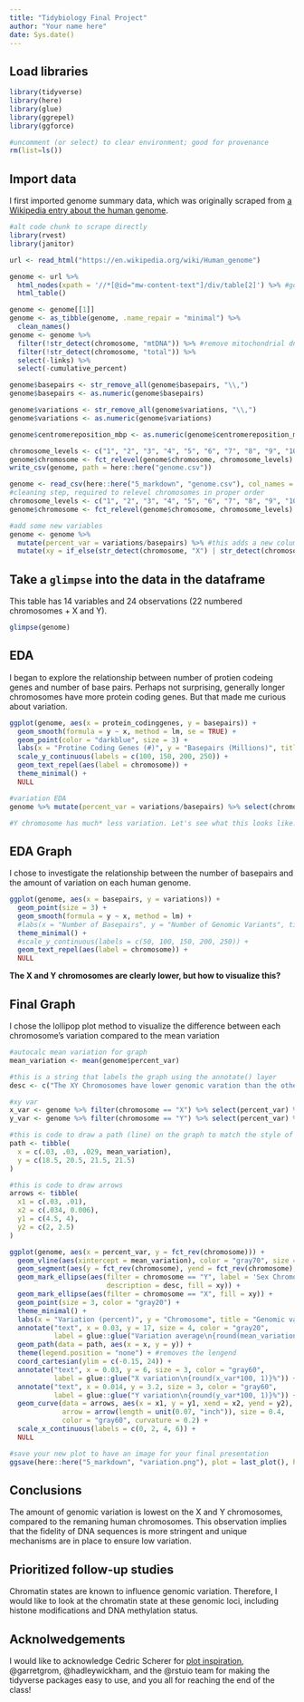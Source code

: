 ```yaml
---
title: "Tidybiology Final Project"
author: "Your name here"
date: Sys.date()
---
```

## Load libraries
```r
library(tidyverse)
library(here)
library(glue)
library(ggrepel)
library(ggforce)

#uncomment (or select) to clear environment; good for provenance
rm(list=ls()) 
```

## Import data
I first imported genome summary data, which was originally scraped from [a Wikipedia entry about the human genome](https://en.wikipedia.org/wiki/Human_genome). 
```r
#alt code chunk to scrape directly
library(rvest)
library(janitor)

url <- read_html("https://en.wikipedia.org/wiki/Human_genome")

genome <- url %>% 
  html_nodes(xpath = '//*[@id="mw-content-text"]/div/table[2]') %>% #got xpath from inspect element, copy xpath
  html_table()

genome <- genome[[1]]
genome <- as_tibble(genome, .name_repair = "minimal") %>% 
  clean_names()
genome <- genome %>% 
  filter(!str_detect(chromosome, "mtDNA")) %>% #remove mitochondrial dna
  filter(!str_detect(chromosome, "total")) %>% 
  select(-links) %>% 
  select(-cumulative_percent)

genome$basepairs <- str_remove_all(genome$basepairs, "\\,")
genome$basepairs <- as.numeric(genome$basepairs)

genome$variations <- str_remove_all(genome$variations, "\\,")
genome$variations <- as.numeric(genome$variations)

genome$centromereposition_mbp <- as.numeric(genome$centromereposition_mbp)

chromosome_levels <- c("1", "2", "3", "4", "5", "6", "7", "8", "9", "10", "11", "12", "13", "14", "15", "16", "17", "18", "19", "20", "21", "22", "X", "Y")
genome$chromosome <- fct_relevel(genome$chromosome, chromosome_levels)
write_csv(genome, path = here::here("genome.csv"))
```

```r
genome <- read_csv(here::here("5_markdown", "genome.csv"), col_names = TRUE)
#cleaning step, required to relevel chromosomes in proper order
chromosome_levels <- c("1", "2", "3", "4", "5", "6", "7", "8", "9", "10", "11", "12", "13", "14", "15", "16", "17", "18", "19", "20", "21", "22", "X", "Y")
genome$chromosome <- fct_relevel(genome$chromosome, chromosome_levels)

#add some new variables
genome <- genome %>% 
  mutate(percent_var = variations/basepairs) %>% #this adds a new column called percent_var to calculate the number of variations/basepairs
  mutate(xy = if_else(str_detect(chromosome, "X") | str_detect(chromosome, "Y"), TRUE, FALSE))  #adds a boolean for whether this is an XY chromosome or not to call them out in the graph
```

## Take a `glimpse` into the data in the dataframe
This table has 14 variables and 24 observations (22 numbered chromosomes + X and Y).
```r
glimpse(genome)
```
## EDA
I began to explore the relationship between number of protien codeing genes and number of base pairs. Perhaps not surprising, generally longer chromosomes have more protein coding genes. But that made me curious about variation.
```r
ggplot(genome, aes(x = protein_codinggenes, y = basepairs)) +
  geom_smooth(formula = y ~ x, method = lm, se = TRUE) +
  geom_point(color = "darkblue", size = 3) +
  labs(x = "Protine Coding Genes (#)", y = "Basepairs (Millions)", title = "Longer chromosomes have more protein coding genes in humans", subtitle = "Number of basepairs compared to protein coding genes for each chromosome", caption = "Data from Wikipedia | Plot from @matthewhirschey") +
  scale_y_continuous(labels = c(100, 150, 200, 250)) +
  geom_text_repel(aes(label = chromosome)) +
  theme_minimal() +
  NULL

#variation EDA
genome %>% mutate(percent_var = variations/basepairs) %>% select(chromosome, percent_var) %>% arrange(percent_var)

#Y chromosome has much* less variation. Let's see what this looks like...
```

## EDA Graph  
I chose to investigate the relationship between the number of basepairs and the amount of variation on each human genome. 
```r
ggplot(genome, aes(x = basepairs, y = variations)) +
  geom_point(size = 3) +
  geom_smooth(formula = y ~ x, method = lm) +
  #labs(x = "Number of Basepairs", y = "Number of Genomic Variants", title = "Genomic Variaion is lowest on the human X and Y chromosomes", subtitle = "Comparison ", caption = "Data from Wikipedia | Plot from @hirscheylab") +
  theme_minimal() +
  #scale_y_continuous(labels = c(50, 100, 150, 200, 250)) +
  geom_text_repel(aes(label = chromosome)) +
  NULL
```
  
**The X and Y chromosomes are clearly lower, but how to visualize this?**  
  
## Final Graph
I chose the lollipop plot method to visualize the difference between each chromosome's variation compared to the mean variation
```r
#autocalc mean variation for graph
mean_variation <- mean(genome$percent_var)

#this is a string that labels the graph using the annotate() layer
desc <- c("The XY Chromosomes have lower genomic varation than the others")

#xy var
x_var <- genome %>% filter(chromosome == "X") %>% select(percent_var) %>% pull()
y_var <- genome %>% filter(chromosome == "Y") %>% select(percent_var) %>% pull()

#this is code to draw a path (line) on the graph to match the style of ggforce()
path <- tibble(
  x = c(.03, .03, .029, mean_variation),
  y = c(18.5, 20.5, 21.5, 21.5)
)

#this is code to draw arrows
arrows <- tibble(
  x1 = c(.03, .01),
  x2 = c(.034, 0.006),
  y1 = c(4.5, 4),
  y2 = c(2, 2.5)
)

ggplot(genome, aes(x = percent_var, y = fct_rev(chromosome))) +
  geom_vline(aes(xintercept = mean_variation), color = "gray70", size = 0.6) +
  geom_segment(aes(y = fct_rev(chromosome), yend = fct_rev(chromosome), x = mean_variation, xend = percent_var), size = 0.4, color = "gray70") +
  geom_mark_ellipse(aes(filter = chromosome == "Y", label = 'Sex Chromosomes', 
                        description = desc, fill = xy)) +
  geom_mark_ellipse(aes(filter = chromosome == "X", fill = xy)) +
  geom_point(size = 3, color = "gray20") +
  theme_minimal() +
  labs(x = "Variation (percent)", y = "Chromosome", title = "Genomic variaion is lowest on the human X and Y chromosomes", subtitle = "Comparing number of variations to number of base pairs on human chromosomes", caption = "Data from Wikipedia | Plot from @matthewhirschey") +
  annotate("text", x = 0.03, y = 17, size = 4, color = "gray20",
           label = glue::glue("Variation average\n{round(mean_variation*100, 1)}%")) +
  geom_path(data = path, aes(x = x, y = y)) +
  theme(legend.position = "none") + #removes the lengend
  coord_cartesian(ylim = c(-0.15, 24)) +
  annotate("text", x = 0.03, y = 6, size = 3, color = "gray60",
           label = glue::glue("X variation\n{round(x_var*100, 1)}%")) +
  annotate("text", x = 0.014, y = 3.2, size = 3, color = "gray60",
           label = glue::glue("Y variation\n{round(y_var*100, 1)}%")) +
  geom_curve(data = arrows, aes(x = x1, y = y1, xend = x2, yend = y2),
             arrow = arrow(length = unit(0.07, "inch")), size = 0.4,
             color = "gray60", curvature = 0.2) +
  scale_x_continuous(labels = c(0, 2, 4, 6)) +
  NULL

#save your new plot to have an image for your final presentation
ggsave(here::here("5_markdown", "variation.png"), plot = last_plot(), height = 5, width = 7, units = "in", dpi = 300) #plan on changing the width:height ratio for your own plot
```

## Conclusions
The amount of genomic variation is lowest on the X and Y chromosomes, compared to the remaning human chromosomes. This observation implies that the fidelity of DNA sequences is more stringent and unique mechanisms are in place to ensure low variation.  
  
## Prioritized follow-up studies
Chromatin states are known to influence genomic variation. Therefore, I would like to look at the chromatin state at these genomic loci, including histone modifications and DNA methylation status.

## Acknolwedgements
I would like to acknowledge Cedric Scherer for [plot inspiration](https://cedricscherer.netlify.com/2019/05/17/the-evolution-of-a-ggplot-ep.-1/), @garretgrom, @hadleywickham, and the @rstuio team for making the tidyverse packages easy to use, and you all for reaching the end of the class!